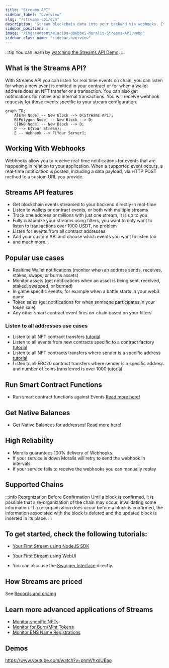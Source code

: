 ```yaml
---
title: "Streams API"
sidebar_label: "Overview"
slug: "/streams-api/evm"
description: "Stream blockchain data into your backend via webhooks. Ethereum, Polygon, Avalanche, BNB Chain, Fantom, Cronos, Arbitrum, Ronin and testnets are supported. More networks to be added soon."
sidebar_position: 1
image: "/img/content/e1ac10a-d06bbe5-Moralis-Streams-API.webp"
sidebar_class_name: "sidebar-overview"
---
```



:::tip
You can learn by [watching the Streams API Demo](#demos).
:::

## What is the Streams API?

With Streams API you can listen for real time events on chain, you can listen for when a new event is emitted in your contract or for when a wallet address does an NFT transfer or a transaction. You can also get notifications for native and internal transactions. You will receive webhook requests for those events specific to your stream configuration.

```mermaid
graph TD;
    A[ETH Node] -- New Block --> D(Streams API);
    B[Polygon Node] -- New Block --> D;
    C[BNB Node] -- New Block --> D;
    D --> E{Your Stream};
    E -- Webhook --> F[Your Server];
```

## Working With Webhooks

Webhooks allow you to receive real-time notifications for events that are happening in relation to your application. When a supported event occurs, a real-time notification is posted, including a data payload, via HTTP POST method to a custom URL you provide.

## Streams API features

- Get blockchain events streamed to your backend directly in real-time
- Listen to wallets or contract events, or both with multiple streams
- Track one address or millions with just one stream, it is up to you
- Fully customize your streams using filters, you want to only want to listen to transactions over 1000 USDT, no problem
- Listen for events from all contract addresses
- Add your custom ABI and choose which events you want to listen too
- and much more...

## Popular use cases

- Realtime Wallet notifications (monitor when an address sends, receives, stakes, swaps, or burns assets)
- Monitor assets (get notifications when an asset is being sent, received, staked, swapped, or burned)
- In game specific events, for example when a battle starts in your web3 game
- Token sales (get notifications for when someone participates in your token sale)
- Any other smart contract event fires on-chain based on your filters

### Listen to all addresses use cases

- Listen to all NFT contract transfers [tutorial](/streams-api/evm/tutorials/how-to-listen-all-nft-transfers)
- Listen to all events from new contracts specific to a contract factory [tutorial](/streams-api/evm/tutorials/how-to-listen-all-events-from-a-contract-factory)
- Listen to all NFT contracts transfers where sender is a specific address [tutorial](/streams-api/evm/tutorials/how-to-listen-to-all-nft-transfers-sent-from-a-specific-address)
- Listen to all ERC20 contract transfers where sender is a specific address and number of coins transferred is over 1000 [tutorial](/streams-api/evm/tutorials/how-to-listen-to-all-erc20-contract-transfers-over-certain-amount-sent-by-specific-address)

## Run Smart Contract Functions

- Run smart contract functions against Events [Read more here!](/streams-api/evm/triggers)

## Get Native Balances

- Get Native Balances for addresses! [Read more here!](/streams-api/evm/get-native-balances)

## High Reliability

- Moralis guarantees 100% delivery of Webhooks
- If your service is down Moralis will retry to send the webhook in intervals
- If your service fails to receive the webhooks you can manually replay

## Supported Chains


:::info Reorgnization Before Confirmation
Until a block is confirmed, it is possible that a re-organization of the chain may occur, invalidating some information. If a re-organization does occur before a block is confirmed, the information associated with the block is deleted and the updated block is inserted in its place.
:::

<EVMStreamChainData/>

## To get started, check the following tutorials:


  - <a href="/streams-api/evm/using-node-js-sdk">Your First Stream using NodeJS SDK</a>
  - <a href="/streams-api/evm/using-webui">Your First Stream using WebUI</a>

- You can also use the [Swagger Interface](https://api.moralis-streams.com/api-docs/) directly.

## How Streams are priced

See [Records and pricing](/streams-api/evm/records-and-pricing)

## Learn more advanced applications of Streams


  - <a href="/streams-api/evm/how-to-monitor-specific-nfts">Monitor specific NFTs</a>
  - <a href="/streams-api/evm/how-to-monitor-for-erc20-token-burns-or-mints">Monitor for Burn/Mint Tokens</a>
  - <a href="/streams-api/evm/how-to-monitor-ens-domain-registrations">Monitor ENS Name Registrations</a>


## Demos

https://www.youtube.com/watch?v=pnmVhxdUBao
